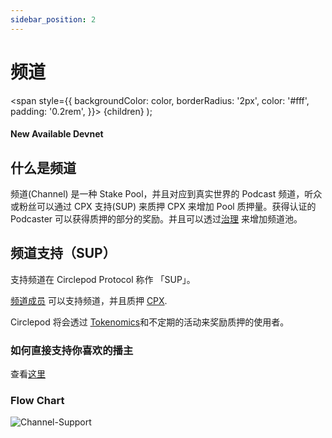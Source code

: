 ```yaml
---
sidebar_position: 2
---
```


# 频道

  <span
    style={{
      backgroundColor: color,
      borderRadius: '2px',
      color: '#fff',
      padding: '0.2rem',
    }}>
    {children}
  </span>
);

#### New Available <Highlight color="#25c2a0">Devnet</Highlight>

## 什么是频道

频道(Channel) 是一种 Stake Pool，并且对应到真实世界的 Podcast 频道，听众或粉丝可以通过 CPX 支持(SUP) 来质押 CPX 来增加 Pool 质押量。获得认证的 Podcaster 可以获得质押的部分的奖励。并且可以透过[治理](/docs/governance/intro) 来增加频道池。

## 频道支持（SUP）

支持频道在 Circlepod Protocol 称作 「SUP」。

[频道成员](/docs/channel-member) 可以支持频道，并且质押 [CPX](/docs/tokenomics).

Circlepod 将会透过 [Tokenomics](/docs/tokenomics)和不定期的活动来奖励质押的使用者。

### 如何直接支持你喜欢的播主

查看[这里](/docs/activity/support)

### Flow Chart
![Channel-Support](/img/channel/Channel-Support.svg)
